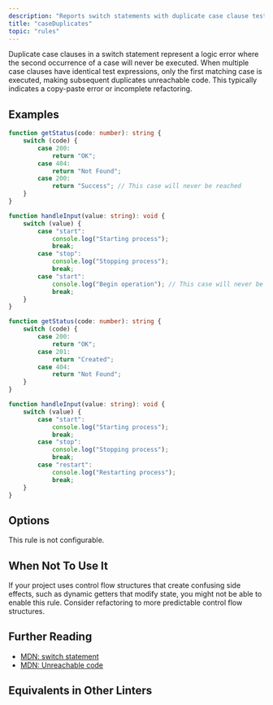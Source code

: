 ```yaml
---
description: "Reports switch statements with duplicate case clause test expressions."
title: "caseDuplicates"
topic: "rules"
---
```



<RuleSummary plugin="ts" rule="caseDuplicates" />

Duplicate case clauses in a switch statement represent a logic error where the second occurrence of a case will never be executed.
When multiple case clauses have identical test expressions, only the first matching case is executed, making subsequent duplicates unreachable code.
This typically indicates a copy-paste error or incomplete refactoring.

## Examples

<Tabs>
<TabItem label="❌ Incorrect">

```ts
function getStatus(code: number): string {
	switch (code) {
		case 200:
			return "OK";
		case 404:
			return "Not Found";
		case 200:
			return "Success"; // This case will never be reached
	}
}
```

```ts
function handleInput(value: string): void {
	switch (value) {
		case "start":
			console.log("Starting process");
			break;
		case "stop":
			console.log("Stopping process");
			break;
		case "start":
			console.log("Begin operation"); // This case will never be reached
			break;
	}
}
```

</TabItem>
<TabItem label="✅ Correct">

```ts
function getStatus(code: number): string {
	switch (code) {
		case 200:
			return "OK";
		case 201:
			return "Created";
		case 404:
			return "Not Found";
	}
}
```

```ts
function handleInput(value: string): void {
	switch (value) {
		case "start":
			console.log("Starting process");
			break;
		case "stop":
			console.log("Stopping process");
			break;
		case "restart":
			console.log("Restarting process");
			break;
	}
}
```

</TabItem>
</Tabs>

## Options

This rule is not configurable.

## When Not To Use It

If your project uses control flow structures that create confusing side effects, such as dynamic getters that modify state, you might not be able to enable this rule.
Consider refactoring to more predictable control flow structures.

## Further Reading

- [MDN: switch statement](https://developer.mozilla.org/en-US/docs/Web/JavaScript/Reference/Statements/switch)
- [MDN: Unreachable code](https://developer.mozilla.org/en-US/docs/Web/JavaScript/Reference/Errors/Stmt_after_return)

## Equivalents in Other Linters

<RuleEquivalents pluginId="ts" ruleId="caseDuplicates" />
